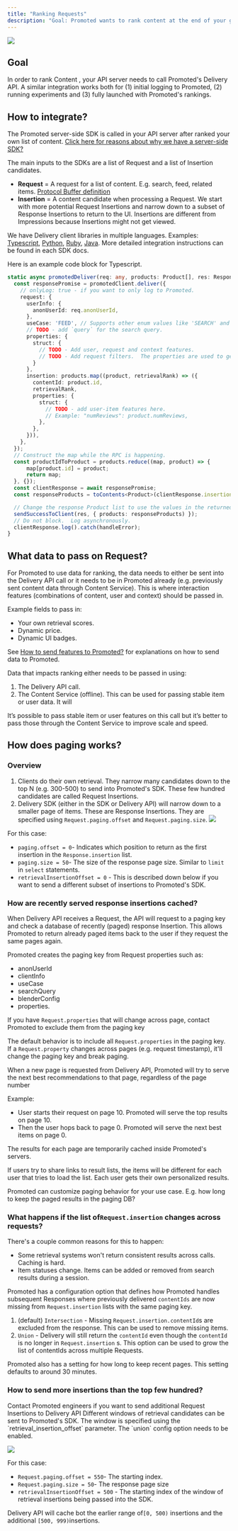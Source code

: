 ```yaml
---
title: "Ranking Requests"
description: "Goal: Promoted wants to rank content at the end of your getContent() API call."
---
```


![](/images/aedb335-rank4.svg)

## Goal

In order to rank Content , your API server needs to call Promoted's Delivery API. A similar integration works both for (1) initial logging to Promoted, (2) running experiments and (3) fully launched with Promoted's rankings.

## How to integrate?

The Promoted server-side SDK is called in your API server after ranked your own list of content. [Click here for reasons about why we have a server-side SDK?](/docs/promoted-server-side-sdks) 

The main inputs to the SDKs are a list of Request and a list of Insertion candidates.

* **Request** \= A request for a list of content. E.g. search, feed, related items. [Protocol Buffer definition](https://github.com/promotedai/schema/blob/main/proto/delivery/delivery.proto#L17)
* **Insertion** \= A content candidate when processing a Request. We start with more potential Request Insertions and narrow down to a subset of Response Insertions to return to the UI. Insertions are different from Impressions because Insertions might not get viewed.

We have Delivery client libraries in multiple languages. Examples: [Typescript](https://github.com/promotedai/promoted-ts-client), [Python](https://github.com/promotedai/promoted-python-delivery-client), [Ruby](https://github.com/promotedai/promoted-ruby-client/), [Java](https://github.com/promotedai/promoted-java-delivery-client). More detailed integration instructions can be found in each SDK docs.

Here is an example code block for Typescript.

```Typescript TypeScript
static async promotedDeliver(req: any, products: Product[], res: Response) {
  const responsePromise = promotedClient.deliver({
    // onlyLog: true - if you want to only log to Promoted.
    request: {
      userInfo: {
        anonUserId: req.anonUserId,
      },
      useCase: 'FEED', // Supports other enum values like 'SEARCH' and 'DISCOVER'.
      // TODO - add `query` for the search query.
      properties: {
        struct: {
          // TODO - Add user, request and context features.
          // TODO - Add request filters.  The properties are used to generate a paging key that is used for caching.
        }
      },
      insertion: products.map((product, retrievalRank) => ({
        contentId: product.id,
        retrievalRank,
        properties: {
          struct: {
            // TODO - add user-item features here.
            // Example: "numReviews": product.numReviews,
          },
        },
      })),
    },
  });
  // Construct the map while the RPC is happening.
  const productIdToProduct = products.reduce((map, product) => {
      map[product.id] = product;
      return map;
  }, {});
  const clientResponse = await responsePromise;
  const responseProducts = toContents<Product>(clientResponse.insertion, productIdToProduct);

  // Change the response Product list to use the values in the returned Insertions.
  sendSuccessToClient(res, { products: responseProducts) });
  // Do not block.  Log asynchronously.
  clientResponse.log().catch(handleError);
}
```

## What data to pass on Request?

For Promoted to use data for ranking, the data needs to either be sent into the Delivery API call or it needs to be in Promoted already (e.g. previously sent content data through Content Service). This is where interaction features (combinations of content, user and context) should be passed in.

Example fields to pass in:

* Your own retrieval scores.
* Dynamic price.
* Dynamic UI badges.

See [How to send features to Promoted?](/docs/how-to-send-features-to-promoted) for explanations on how to send data to Promoted.

Data that impacts ranking either needs to be passed in using:

1. The Delivery API call.
2. The Content Service (offline). This can be used for passing stable item or user data. It will

It’s possible to pass stable item or user features on this call but it’s better to pass those through the Content Service to improve scale and speed.

## How does paging works?

### Overview

1. Clients do their own retrieval. They narrow many candidates down to the top N (e.g. 300-500) to send into Promoted's SDK. These few hundred candidates are called Request Insertions.
2. Delivery SDK (either in the SDK or Delivery API) will narrow down to a smaller page of items. These are Response Insertions. They are specified using `Request.paging.offset` and `Request.paging.size`.
![](/images/9aec55a-Screenshot_2023-09-16_at_10.03.54_PM.png) 

For this case:

* `paging.offset = 0`\- Indicates which position to return as the first insertion in the `Response.insertion` list.
* `paging.size = 50`\- The size of the response page size. Similar to `limit` in `select` statements.
* `retrievalInsertionOffset = 0` \- This is described down below if you want to send a different subset of insertions to Promoted's SDK.

### How are recently served response insertions cached?

When Delivery API receives a Request, the API will request to a paging key and check a database of recently (paged) response Insertion. This allows Promoted to return already paged items back to the user if they request the same pages again.

Promoted creates the paging key from Request properties such as:

* anonUserId
* clientInfo
* useCase
* searchQuery
* blenderConfig
* properties.

<Warning>

  If you have `Request.properties` that will change across page, contact Promoted to exclude them from the paging key

  The default behavior is to include all `Request.properties` in the paging key. If a `Request.property` changes across pages (e.g. request timestamp), it'll change the paging key and break paging.
</Warning>

<Warning>

  When a new page is requested from Delivery API, Promoted will try to serve the next best recommendations to that page, regardless of the page number

  Example:

  * User starts their request on page 10\. Promoted will serve the top results on page 10.
  * Then the user hops back to page 0\. Promoted will serve the next best items on page 0.

  The results for each page are temporarily cached inside Promoted's servers.

  If users try to share links to result lists, the items will be different for each user that tries to load the list. Each user gets their own personalized results.
</Warning>

Promoted can customize paging behavior for your use case. E.g. how long to keep the paged results in the paging DB?

### What happens if the list of`Request.insertion` changes across requests?

There's a couple common reasons for this to happen:

* Some retrieval systems won't return consistent results across calls. Caching is hard.
* Item statuses change. Items can be added or removed from search results during a session.

Promoted has a configuration option that defines how Promoted handles subsequent Responses where previously delivered `contentIds` are now missing from `Request.insertion` lists with the same paging key.

1. (default) `Intersection` \- Missing `Request.insertion.contentId`s are excluded from the response. This can be used to remove missing items.
2. `Union` \- Delivery will still return the `contentId` even though the `contentId` is no longer in `Request.insertion` s. This option can be used to grow the list of contentIds across multiple Requests.

Promoted also has a setting for how long to keep recent pages. This setting defaults to around 30 minutes.

### How to send more insertions than the top few hundred?

<Note>
  Contact Promoted engineers if you want to send additional Request Insertions to Delivery API
</Note>
Different windows of retrieval candidates can be sent to Promoted's SDK. The window is specified using the `retrieval_insertion_offset` parameter. The `union` config option needs to be enabled.

![](/images/8f752af-Screenshot_2023-09-16_at_9.56.22_PM.png) 

For this case:

* `Request.paging.offset = 550`\- The starting index.
* `Request.paging.size = 50`\- The response page size
* `retrievalInsertionOffset = 500` \- The starting index of the window of retrieval insertions being passed into the SDK.

Delivery API will cache bot the earlier range of`[0, 500)` insertions and the additional `[500, 999)`insertions.